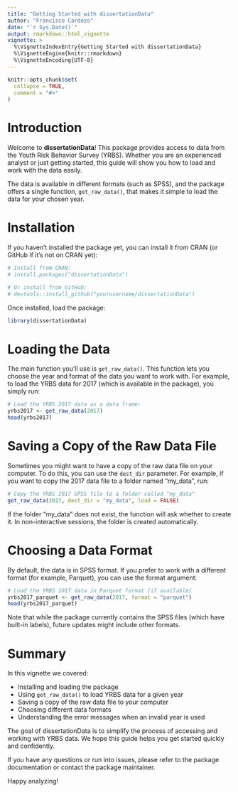 ```yaml
---
title: "Getting Started with dissertationData"
author: "Francisco Cardozo"
date: "`r Sys.Date()`"
output: rmarkdown::html_vignette
vignette: >
  %\VignetteIndexEntry{Getting Started with dissertationData}
  %\VignetteEngine{knitr::rmarkdown}
  %\VignetteEncoding{UTF-8}
---
```


```r
knitr::opts_chunk$set(
  collapse = TRUE,
  comment = "#>"
)
```

# Introduction

Welcome to **dissertationData**! This package provides access to data from the Youth Risk Behavior Survey (YRBS). Whether you are an experienced analyst or just getting started, this guide will show you how to load and work with the data easily.

The data is available in different formats (such as SPSS), and the package offers a single function, `get_raw_data()`, that makes it simple to load the data for your chosen year.

# Installation

If you haven't installed the package yet, you can install it from CRAN (or GitHub if it's not on CRAN yet):

```r
# Install from CRAN:
# install.packages("dissertationData")

# Or install from GitHub:
# devtools::install_github("yourusername/dissertationData")
```

Once installed, load the package:

```r
library(dissertationData)
```

# Loading the Data

The main function you'll use is `get_raw_data()`. This function lets you choose the year and format of the data you want to work with. For example, to load the YRBS data for 2017 (which is available in the package), you simply run:

```r
# Load the YRBS 2017 data as a data frame:
yrbs2017 <- get_raw_data(2017)
head(yrbs2017)
```

# Saving a Copy of the Raw Data File

Sometimes you might want to have a copy of the raw data file on your computer. To do this, you can use the `dest_dir` parameter. For example, if you want to copy the 2017 data file to a folder named "my_data", run:

```r
# Copy the YRBS 2017 SPSS file to a folder called "my_data"
get_raw_data(2017, dest_dir = "my_data", load = FALSE)
```

If the folder "my_data" does not exist, the function will ask whether to create it. In non-interactive sessions, the folder is created automatically.

# Choosing a Data Format

By default, the data is in SPSS format. If you prefer to work with a different format (for example, Parquet), you can use the format argument:

```r
# Load the YRBS 2017 data in Parquet format (if available)
yrbs2017_parquet <- get_raw_data(2017, format = "parquet")
head(yrbs2017_parquet)
```

Note that while the package currently contains the SPSS files (which have built-in labels), future updates might include other formats.

# Summary

In this vignette we covered:

* Installing and loading the package
* Using `get_raw_data()` to load YRBS data for a given year
* Saving a copy of the raw data file to your computer
* Choosing different data formats
* Understanding the error messages when an invalid year is used

The goal of dissertationData is to simplify the process of accessing and working with YRBS data. We hope this guide helps you get started quickly and confidently.

If you have any questions or run into issues, please refer to the package documentation or contact the package maintainer.

Happy analyzing!
